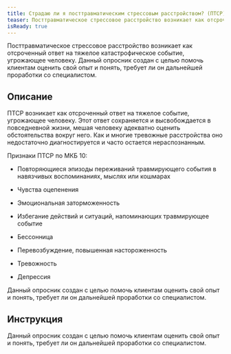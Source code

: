 ```yaml
---
title: Страдаю ли я посттравматическим стрессовым расстройством? (ПТСР)
teaser: Посттравматическое стрессовое расстройство возникает как отсроченный ответ на тяжелое катастрофическое событие, угрожающее человеку. Данный опросник создан с целью помочь клиентам оценить свой опыт и понять, требует ли он дальнейшей проработки со специалистом.
isReady: true
---
```


Посттравматическое стрессовое расстройство возникает как отсроченный
ответ на тяжелое катастрофическое событие, угрожающее человеку. Данный
опросник создан с целью помочь клиентам оценить свой опыт и понять,
требует ли он дальнейшей проработки со специалистом.

## Описание

ПТСР возникает как отсроченный ответ на тяжелое событие, угрожающее
человеку. Этот ответ сохраняется и высвобождается в повседневной жизни,
мешая человеку адекватно оценить обстоятельства вокруг него. Как и
многие тревожные расстройства оно недостаточно диагностируется и часто
остается нераспознанным.

Признаки ПТСР по МКБ 10:

-   Повторяющиеся эпизоды переживаний травмирующего события в навязчивых
    воспоминаниях, мыслях или кошмарах

-   Чувства оцепенения

-   Эмоциональная заторможенность

-   Избегание действий и ситуаций, напоминающих травмирующее событие

-   Бессонница

-   Перевозбуждение, повышенная настороженность

-   Тревожность

-   Депрессия

Данный опросник создан с целью помочь клиентам оценить свой опыт и
понять, требует ли он дальнейшей проработки со специалистом.

## Инструкция

Данный опросник создан с целью помочь клиентам оценить свой опыт и
понять, требует ли он дальнейшей проработки со специалистом.

